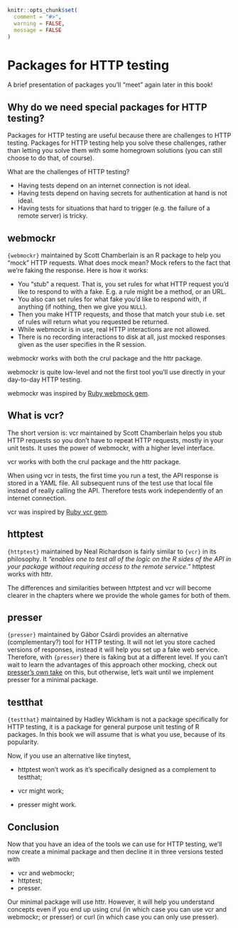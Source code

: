 ```r
knitr::opts_chunk$set(
  comment = "#>",
  warning = FALSE,
  message = FALSE
)
```

# Packages for HTTP testing

A brief presentation of packages you'll "meet" again later in this book!

## Why do we need special packages for HTTP testing?

Packages for HTTP testing are useful because there are challenges to HTTP testing.
Packages for HTTP testing help you solve these challenges, rather than letting you solve them with some homegrown solutions (you can still choose to do that, of course).

What are the challenges of HTTP testing?

* Having tests depend on an internet connection is not ideal.
* Having tests depend on having secrets for authentication at hand is not ideal.
* Having tests for situations that hard to trigger (e.g. the failure of a remote server) is tricky.

## webmockr

`{webmockr}` maintained by Scott Chamberlain is an R package to help you "mock" HTTP requests. What does mock mean? Mock refers to the fact that we're faking the response. Here is how it works:

* You "stub" a request. That is, you set rules for what HTTP request you'd like to respond to with a fake. E.g. a rule might be a method, or an URL.
* You also can set rules for what fake you'd like to respond with, if anything (if nothing, then we give you `NULL`).
* Then you make HTTP requests, and those that match your stub i.e. set of rules will return what you requested be returned.
* While webmockr is in use, real HTTP interactions are not allowed.
* There is no recording interactions to disk at all, just mocked responses given as the user specifies in the R session.

webmockr works with both the crul package and the httr package.

webmockr is quite low-level and not the first tool you'll use directly in your day-to-day HTTP testing.

webmockr was inspired by [Ruby webmock gem](https://github.com/bblimke/webmock).

## What is vcr? {#what-vcr}

The short version is: vcr maintained by Scott Chamberlain helps you stub HTTP requests so you don't have to repeat HTTP requests, mostly in your unit tests.
It uses the power of webmockr, with a higher level interface.

vcr works with both the crul package and the httr package.

When using vcr in tests, the first time you run a test, the API response is stored in a YAML file.
All subsequent runs of the test use that local file instead of really calling the API.
Therefore tests work independently of an internet connection.

vcr was inspired by [Ruby vcr gem](https://relishapp.com/vcr/vcr/docs).

## httptest

`{httptest}` maintained by Neal Richardson is fairly similar to `{vcr}` in its philosophy.
It _"enables one to test all of the logic on the R sides of the API in your package without requiring access to the remote service."_
httptest works with httr.

The differences and similarities between httptest and vcr will become clearer in the chapters where we provide the whole games for both of them.

## presser

`{presser}` maintained by Gábor Csárdi provides an alternative (complementary?) tool for HTTP testing.
It will not let you store cached versions of responses, instead it will help you set up a fake web service.
Therefore, with `{presser}` there is faking but at a different level.
If you can't wait to learn the advantages of this approach other mocking, check out [presser's own take](https://r-lib.github.io/presser/articles/introduction.html#presser-vs-mocking-1) on this, but otherwise, let's wait until we implement presser for a minimal package.

## testthat 

`{testthat}` maintained by Hadley Wickham is not a package specifically for HTTP testing, it is a package for general purpose unit testing of R packages.
In this book we will assume that is what you use, because of its popularity.

Now, if you use an alternative like tinytest, 

* httptest won't work as it's specifically designed as a complement to testthat;

* vcr might work;

* presser might work.

## Conclusion

Now that you have an idea of the tools we can use for HTTP testing, we'll now create a minimal package and then decline it in three versions tested with

* vcr and webmockr;
* httptest;
* presser.

Our minimal package will use httr. However, it will help you understand concepts even if you end up using crul (in which case you can use vcr and webmockr; or presser) or curl (in which case you can only use presser).
